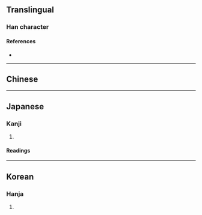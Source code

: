 {{also|潛|潜}}
{{character info/new}}
==Translingual==

===Han character===
{{Han char|rn=85|rad=水|as=16|sn=19|four=|canj=EHUA|ids=⿰氵㬱}}

====References====
* {{Han ref|kx=0657.280|dkj=18683|hdz=31784.040|uh=6FF3|ud=28659}}

----

==Chinese==
{{zh-see|潛|v}}

----

==Japanese==

===Kanji===
{{ja-kanji|grade=|rs=水16}}

# {{rfdef|ja|sort=水16}}

====Readings====
{{ja-readings
|goon=ぜん<ぜん<ぜむ
|kanon=せん<せん<せむ
|kun=かく-れる, くぐ-る, ひそ-む, ひそ-める, もぐ-る
|nanori=すみ
}}

----

==Korean==

===Hanja===
{{ko-hanja|hangeul=잠|eumhun=|rv=jam|mr=cham|y=cam}}

# {{rfdef|ko|sort=水16}}